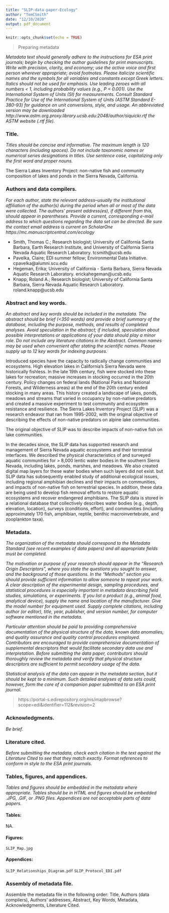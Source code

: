 ```yaml
---
title: "SLIP-data-paper-Ecology"
author: "TomCSmith"
date: "12/10/2020"
output: pdf_document
---
```


```r
knitr::opts_chunk$set(echo = TRUE)
```

> Preparing metadata  

*Metadata text should generally adhere to the instructions for ESA print journals; begin by checking the author guidelines for print manuscripts. Write with precision, clarity, and economy; use the active voice and first person wherever appropriate; avoid footnotes. Please italicize scientific names and the symbols for all variables and constants except Greek letters. Italics should not be used for emphasis. Use leading zeroes with all numbers < 1, including probability values (e.g., P < 0.001). Use the International System of Units (SI) for measurements. Consult Standard Practice for Use of the International System of Units (ASTM Standard E-380-93) for guidance on unit conversions, style, and usage. An abbreviated version may be downloaded  http://www.astm.org.proxy.library.ucsb.edu:2048/author/siquickr.rtf the ASTM website (.rtf file).*

### Title.  
*Titles should be concise and informative. The maximum length is 120 characters (including spaces). Do not include taxonomic names or numerical series designations in titles. Use sentence case, capitalizing only the first word and proper nouns.*

The Sierra Lakes Inventory Project: non-native fish and community composition of lakes and ponds in the Sierra Nevada, California.

### Authors and data compilers.  
*For each author, state the relevant address--usually the institutional affiliation of the author(s) during the period when all or most of the data were collected. The authors' present address(es), if different from this, should appear in parentheses. Provide a current, corresponding e-mail address to which questions regarding the data set can be directed. Be sure the contact email address is current on ScholarOne https://mc.manuscriptcentral.com/ecology*

-  Smith, Thomas C.; Research biologist; University of California Santa Barbara, Earth Research Institute, and University of California Sierra Nevada Aquatic Research Laboratory. tcsmith@ucsb.edu
-  Pavelka, Claire; EDI summer fellow; Environmental Data Initiative. cpavelka@alumni.scu.edu
-  Hegeman, Erika; University of California - Santa Barbara, Sierra Nevada Aquatic Research Laboratory. erickahegeman@ucsb.edu 
-  Knapp, Roland A.; Research biologist; University of California Santa Barbara, Sierra Nevada Aquatic Research Laboratory. roland.knapp@ucsb.edu

### Abstract and key words. 
*An abstract and key words should be included in the metadata. The abstract should be brief (<350 words) and provide a brief summary of the database, including the purpose, methods, and results of completed analyses. Avoid speculation in the abstract; if included, speculation about possible interpretations or applications of your data should play a minor role. Do not include any literature citations in the Abstract. Common names may be used when convenient after stating the scientific names. Please supply up to 12 key words for indexing purposes.*

Introduced species have the capacity to radically change communities and ecosystems. High elevation lakes in California's Sierra Nevada were historically fishless. In the late 19th century, fish were stocked into these lakes for recreation; massive increases in stocking occurred in the 20th century. Policy changes on federal lands (National Parks and National Forests, and Wilderness areas) at the end of the 20th century ended stocking in many areas. This history created a landscape of lakes, ponds, meadows and streams that varied in occupancy by non-native predators and created a massive experiment to test community and ecosystem resistance and resilience. The Sierra Lakes Inventory Project (SLIP) was a research endeavor that ran from 1995-2002, with the original objective of describing the effects of non-native predators on alpine lake communities. 

The original objective of SLIP was to describe impacts of non-native fish on lake communities.

In the decades since, the SLIP data has supported research and management of Sierra Nevada aquatic ecosystems and their terrestrial interfaces. We described the physical characteristics of and surveyed aquatic communities for > 8,000 lentic water bodies in the southern Sierra Nevada, including lakes, ponds, marshes, and meadows. We also created digital map layers for these water bodies when such layers did not exist. but SLIP data has subsequently enabled study of additional ecological issues, including regional amphibian declines and their impacts on communities, and impacts of non-native fish on terrestrial species. In addition, these data are being used to develop fish removal efforts to restore aquatic ecosystems and recover endangered amphibians. The SLIP data is stored in a relational database that collectively describes water bodies (e.g., depth, elevation, location), surveys (conditions, effort), and communities (including approximately 170 fish, amphibian, reptile, benthic macroinvertebrate, and zooplankton taxa).  


### Metadata. 
*The organization of the metadata should correspond to the Metadata Standard (see recent examples of data papers) and all appropriate fields must be completed.*

*The motivation or purpose of your research should appear in the “Research Origin Descriptors”, where you state the questions you sought to answer, and the background of those questions. In the “Methods” section you should provide sufficient information to allow someone to repeat your work. A clear description of the experimental design, sampling procedures, and statistical procedures is especially important in metadata describing field studies, simulations, or experiments. If you list a product (e.g., animal food, analytical device), supply the name and location of the manufacturer. Give the model number for equipment used. Supply complete citations, including author (or editor), title, year, publisher, and version number, for computer software mentioned in the metadata.*

*Particular attention should be paid to providing comprehensive documentation of the physical structure of the data, known data anomalies, and quality assurance and quality control procedures employed. Contributors are encouraged to provide comprehensive documentation of supplemental descriptors that would facilitate secondary data use and interpretation. Before submitting the data paper, contributors should thoroughly review the metadata and verify that physical structure descriptors are sufficient to permit secondary usage of the data.*

*Statistical analysis of the data can appear in the metadata section, but it should be kept to a minimum. Such detailed analyses of data sets could, however, form the core of a companion paper submitted to an ESA print journal.*

> https://portal-s.edirepository.org/nis/mapbrowse?scope=edi&identifier=112&revision=2

### Acknowledgments.  
*Be brief.*

### Literature cited. 
*Before submitting the metadata, check each citation in the text against the Literature Cited to see that they match exactly. Format references to conform in style to the ESA print journals.*

### Tables, figures, and appendices. 
*Tables and figures should be embedded in the metadata where appropriate. Tables should be in HTML and figures should be embedded .JPG, .GIF, or .PNG files. Appendices are not acceptable parts of data papers.*

#### Tables:
NA.

#### Figures:
`SLIP_Map.jpg`

#### Appendices: 
`SLIP_Relationships_Diagram.pdf`
`SLIP_Protocol_EDI.pdf`


### Assembly of metadata file. 
Assemble the metadata file in the following order: Title, Authors (data compilers), Authors' addresses, Abstract, Key Words, Metadata, Acknowledgments, Literature Cited.

